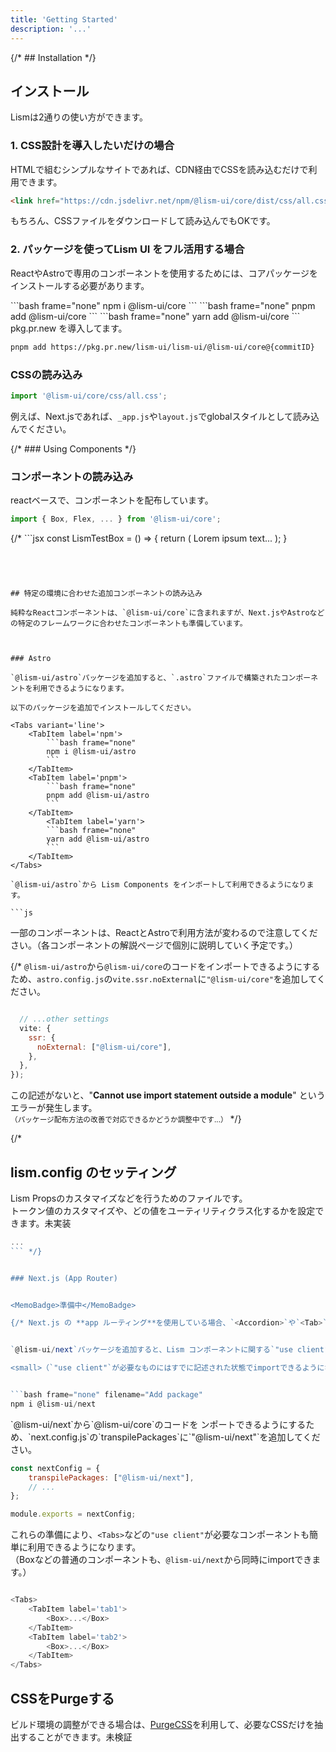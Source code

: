```yaml
---
title: 'Getting Started'
description: '...'
---
```



{/* ## Installation */}
## インストール

Lismは2通りの使い方ができます。

### 1. CSS設計を導入したいだけの場合

HTMLで組むシンプルなサイトであれば、CDN経由でCSSを読み込むだけで利用できます。

```html
<link href="https://cdn.jsdelivr.net/npm/@lism-ui/core/dist/css/all.css" rel="stylesheet" />
```

もちろん、CSSファイルをダウンロードして読み込んでもOKです。

### 2. パッケージを使ってLism UI をフル活用する場合

ReactやAstroで専用のコンポーネントを使用するためには、コアパッケージをインストールする必要があります。

<Tabs variant='line'>
	<TabItem label='npm'>
		```bash frame="none"
		npm i @lism-ui/core
		```
	</TabItem>
	<TabItem label='pnpm'>
		```bash frame="none"
		pnpm add @lism-ui/core
		```
	</TabItem>
		<TabItem label='yarn'>
		```bash frame="none"
		yarn add @lism-ui/core
		```
	</TabItem>
</Tabs>

<Note title='最新版mainブランチのテスト'>
pkg.pr.new を導入してます。

```zsh frame="none"
pnpm add https://pkg.pr.new/lism-ui/lism-ui/@lism-ui/core@{commitID}
```
</Note>



### CSSの読み込み

```js
import '@lism-ui/core/css/all.css';
```

例えば、Next.jsであれば、`_app.js`や`layout.js`でglobalスタイルとして読み込んでください。


{/* ### Using Components */}
### コンポーネントの読み込み

reactベースで、コンポーネントを配布しています。

```jsx
import { Box, Flex, ... } from '@lism-ui/core';
```

{/* ```jsx
const LismTestBox = () => {
	return (
		<Box p='20' bgc='base-2'>
			<Text fz="l">Lorem ipsum text...</Text>
		</Box>
	);
}
``` */}




## 特定の環境に合わせた追加コンポーネントの読み込み

純粋なReactコンポーネントは、`@lism-ui/core`に含まれますが、Next.jsやAstroなどの特定のフレームワークに合わせたコンポーネントも準備しています。



### Astro

`@lism-ui/astro`パッケージを追加すると、`.astro`ファイルで構築されたコンポーネントを利用できるようになります。

以下のパッケージを追加でインストールしてください。

<Tabs variant='line'>
	<TabItem label='npm'>
		```bash frame="none"
		npm i @lism-ui/astro
		```
	</TabItem>
	<TabItem label='pnpm'>
		```bash frame="none"
		pnpm add @lism-ui/astro
		```
	</TabItem>
		<TabItem label='yarn'>
		```bash frame="none"
		yarn add @lism-ui/astro
		```
	</TabItem>
</Tabs>

`@lism-ui/astro`から Lism Components をインポートして利用できるようになります。

```js
```

一部のコンポーネントは、ReactとAstroで利用方法が変わるので注意してください。（各コンポーネントの解説ページで個別に説明していく予定です。）


{/* <Callout type='warning'>
`@lism-ui/astro`から`@lism-ui/core`のコードをインポートできるようにするため、`astro.config.js`の`vite.ssr.noExternal`に`"@lism-ui/core"`を追加してください。
</Callout>

```js filename="astro.config.js"

  // ...other settings 
  vite: {
    ssr: {
      noExternal: ["@lism-ui/core"],
    },
  },
});
```

この記述がないと、"**Cannot use import statement outside a module**" というエラーが発生します。  
<small>（パッケージ配布方法の改善で対応できるかどうか調整中です...）</small> */}




{/* 
## lism.config のセッティング

Lism Propsのカスタマイズなどを行うためのファイルです。  
トークン値のカスタマイズや、どの値をユーティリティクラス化するかを設定できます。<MemoBadge>未実装</MemoBadge>

```js filename="lism.config.js"
...
``` */}


### Next.js (App Router)


<MemoBadge>準備中</MemoBadge>

{/* Next.js の **app ルーティング**を使用している場合、`<Accordion>`や`<Tab>`を使うには`"use client"`の記述が必要になりますが、 */}


`@lism-ui/next`パッケージを追加すると、Lism コンポーネントに関する`"use client"`の記述を省略することができるようになります。

<small>（`"use client"`が必要なものにはすでに記述された状態でimportできるようになります。）</small>


```bash frame="none" filename="Add package"
npm i @lism-ui/next
```

<Callout type='warning'>
`@lism-ui/next`から`@lism-ui/core`のコードを ンポートできるようにするため、`next.config.js`の`transpilePackages`に`"@lism-ui/next"`を追加してください。
</Callout>


```js filename="next.config.js"
const nextConfig = {
	transpilePackages: ["@lism-ui/next"],
	// ...
};

module.exports = nextConfig;
```


これらの準備により、`<Tabs>`などの`"use client"`が必要なコンポーネントも簡単に利用できるようになります。  
（Boxなどの普通のコンポーネントも、`@lism-ui/next`から同時にimportできます。）

```js

<Tabs>
	<TabItem label='tab1'>
		<Box>...</Box>
	</TabItem>
	<TabItem label='tab2'>
		<Box>...</Box>
	</TabItem>
</Tabs>
```




## CSSをPurgeする

ビルド環境の調整ができる場合は、[PurgeCSS](https://purgecss.com/)を利用して、必要なCSSだけを抽出することができます。<MemoBadge>未検証</MemoBadge>
